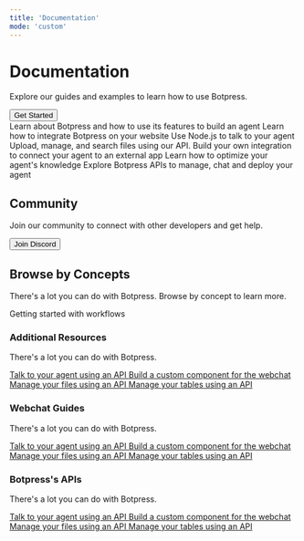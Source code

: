 ```yaml
---
title: 'Documentation'
mode: 'custom'
---
```



<div className="flex flex-col items-center justify-center my-10">
  <h1 className="text-4xl text-gray-600 font-bold pb-2">Documentation</h1>
  <p className="text-lg mb-4">Explore our guides and examples to learn how to use Botpress.</p>
  <a href="/guides/introduction">
    <button className="flex items-center gap-2 border border-gray-300 bg-blue-500 text-white rounded-lg shadow-md px-6 py-2 text-sm font-medium text-gray-800 hover:bg-blue-600 focus:outline-none focus:ring-2 focus:ring-offset-2 focus:ring-gray-500">
      Get Started
    </button>
  </a>
</div>

<div className="flex flex-col items-center justify-center mb-20">
  <CardGroup cols={3}>
    <Card title="Guides" href="/guides/introduction">
      Learn about Botpress and how to use its features to build an agent
    </Card>
    <Card title="Webchat" href="/webchat/introduction">
      Learn how to integrate Botpress on your website
    </Card>
    <Card title="Chat API" href="/api-reference/chat-api/introduction">
      Use Node.js to talk to your agent
    </Card>
    <Card title="Files API" href="/api-reference/files-api/getting-started">
      Upload, manage, and search files using our API.
    </Card>
    <Card title="Build an integration" href="/for-developers/integration/getting-started">
      Build your own integration to connect your agent to an external app
    </Card>
    <Card title="Knowledge Base" href="/guides/knowledge-base">
      Learn how to optimize your agent's knowledge
    </Card>
    <Card title="API Reference" href="/api-reference/introduction">
      Explore Botpress APIs to manage, chat and deploy your agent
    </Card>
  </CardGroup>
</div>

<div className="flex flex-col items-center justify-center pb-20">
  <h2 className="text-3xl text-gray-600 font-bold pb-2">Community</h2>
  <p className="text-md mb-4">Join our community to connect with other developers and get help.</p>
  <button
    href="https://discord.com/invite/botpress"
    className="flex items-center gap-2 bg-white border border-gray-300 rounded-lg shadow-md px-6 py-2 text-sm font-medium text-gray-800 hover:bg-gray-200 focus:outline-none focus:ring-2 focus:ring-offset-2 focus:ring-gray-500"
  >
    <Icon icon="discord" iconType="solid" className="bg-purple-500" color="#5865F2" />
    <span>Join Discord</span>
  </button>
</div>

<div className="flex flex-col items-center justify-center pb-20">
  <h2 className="text-3xl text-gray-600 font-bold pb-2">Browse by Concepts</h2>
  <p className="text-md mb-4">There's a lot you can do with Botpress. Browse by concept to learn more.</p>
  <CardGroup cols={5}>
    <Card title="Workflows" href="/guides/workflows">
      Getting started with workflows
    </Card>
  </CardGroup>
</div>

<div className="grid grid-cols-1 gap-4 md:grid-cols-2 lg:grid-cols-3 items-center mb-10">
  <div className="flex flex-col justify-center items-center">
    <h3 className="text-xl text-gray-600 font-bold pb-2">Additional Resources</h3>
    <p className="text-md mb-4">There's a lot you can do with Botpress.</p>
    <div className="flex flex-col gap-2 justify-center items-center">
      <a href="" className="text-blue-400">
        Talk to your agent using an API
      </a>
      <a href="" className="text-blue-400">
        Build a custom component for the webchat
      </a>
      <a href="" className="text-blue-400">
        Manage your files using an API
      </a>
      <a href="" className="text-blue-400">
        Manage your tables using an API
      </a>
    </div>
  </div>
  <div className="flex flex-col justify-center items-center">
    <h3 className="text-xl text-gray-600 font-bold pb-2">Webchat Guides</h3>
    <p className="text-md mb-4">There's a lot you can do with Botpress.</p>
    <div className="flex flex-col gap-2 justify-center items-center">
      <a href="" className="text-blue-400">
        Talk to your agent using an API
      </a>
      <a href="" className="text-blue-400">
        Build a custom component for the webchat
      </a>
      <a href="" className="text-blue-400">
        Manage your files using an API
      </a>
      <a href="" className="text-blue-400">
        Manage your tables using an API
      </a>
    </div>
  </div>
  <div className="flex flex-col justify-center items-center">
    <h3 className="text-xl text-gray-600 font-bold pb-2">Botpress's APIs</h3>
    <p className="text-md mb-4">There's a lot you can do with Botpress.</p>
    <div className="flex flex-col gap-2 justify-center items-center">
      <a href="" className="text-blue-400">
        Talk to your agent using an API
      </a>
      <a href="" className="text-blue-400">
        Build a custom component for the webchat
      </a>
      <a href="" className="text-blue-400">
        Manage your files using an API
      </a>
      <a href="" className="text-blue-400">
        Manage your tables using an API
      </a>
    </div>
  </div>
</div>
